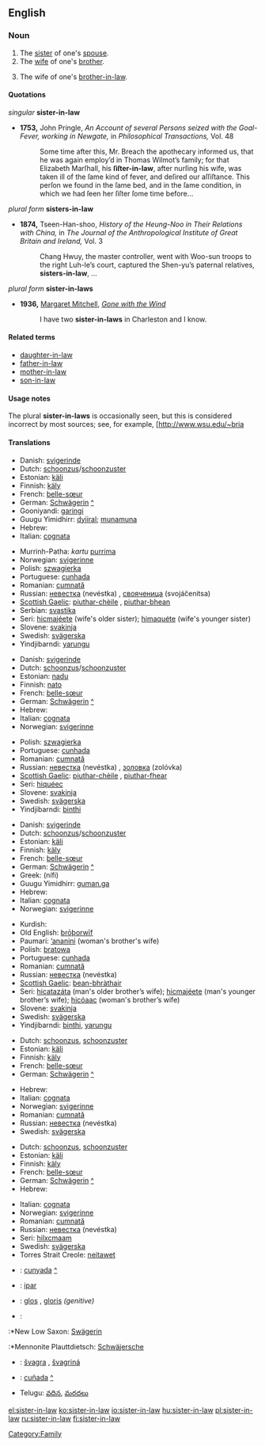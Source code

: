 ==English==

===Noun===
{{en-noun|sg=[[sister]]-[[in]]-[[law]]|pl=sisters-in-law}}

# The [[sister]] of one's [[spouse]].
# The [[wife]] of one's [[brother]].
# {{context|less common}} The wife of one's [[brother-in-law]].

====Quotations====
''singular'' '''sister-in-law'''
*'''1753,''' John Pringle, ''An Account of several Persons seized with the Goal-Fever, working in Newgate,'' in ''Philosophical Transactions,'' Vol. 48
*:Some time after this, Mr. Breach the apothecary informed us, that he was again employ’d in Thomas Wilmot’s family; for that Elizabeth Marſhall, his '''ſiſter-in-law''', after nurſing his wife, was taken ill of the ſame kind of fever, and deſired our aſſiſtance. This perſon we found in the ſame bed, and in the ſame condition, in which we had ſeen her ſiſter ſome time before...
''plural form'' '''sisters-in-law'''
*'''1874,''' Tseen-Han-shoo, ''History of the Heung-Noo in Their Relations with China,'' in ''The Journal of the Anthropological Institute of Great Britain and Ireland,'' Vol. 3
*:Chang Hwuy, the master controller, went with Woo-sun troops to the right Luh-le’s court, captured the Shen-yu’s paternal relatives, '''sisters-in-law''', ...
''plural form'' '''sister-in-laws'''
*'''1936,''' [[w:Margaret Mitchell|Margaret Mitchell]], ''[[w:Gone with the Wind|Gone with the Wind]]''
*:I have two '''sister-in-laws''' in Charleston and I know.

====Related terms====
*[[daughter-in-law]]
*[[father-in-law]]
*[[mother-in-law]]
*[[son-in-law]]

====Usage notes====
The plural '''sister-in-laws''' is occasionally seen, but this is considered incorrect by most sources; see, for example, [http://www.wsu.edu/~bria

====Translations====
{{trans-top|wife's sister}}
*Danish: [[svigerinde]]
*Dutch: [[schoonzus]]/[[schoonzuster]] {{f}}
*Estonian: [[käli]]
*Finnish: [[käly]]
*French: [[belle-sœur]] {{f}}
*German: [[Schwägerin]] {{f}} [[:de:Schwägerin|^]]
*Gooniyandi: [[garingi]]
*Guugu Yimidhirr: [[dyiiral]]; [[munamuna]] {{avoidance}}
*Hebrew: {{he-translation|גיסה|gisá|wv=גִּיסָה}} {{f}}
*Italian: [[cognata]] {{f}}
{{trans-mid}}
*Murrinh-Patha: ''kartu'' [[purrima]]
*Norwegian: [[svigerinne]] {{f}}
*Polish: [[szwagierka]] {{f}}
*Portuguese: [[cunhada]] {{f}}
*Romanian: [[cumnată]] {{f}}
*Russian: [[невестка]] (nevéstka) {{f}}, [[свояченица]] (svojáčenitsa) {{f}}
*[[Scottish Gaelic]]: [[piuthar-chèile]] {{f}}, [[piuthar-bhean]] {{f}}
*Serbian: [[svastika]] {{f}}
*Seri: [[hicmajeete|hicmajéete]] (wife's older sister); [[himaquete|himaquéte]] (wife's younger sister)
*Slovene: [[svakinja]] {{f}}
*Swedish: [[svägerska]] {{c}}
*Yindjibarndi: [[yarungu]]
{{trans-bottom}}

{{trans-top|husband's sister}}
*Danish: [[svigerinde]]
*Dutch: [[schoonzus]]/[[schoonzuster]] {{f}}
*Estonian: [[nadu]]
*Finnish: [[nato]]
*French: [[belle-sœur]] {{f}}
*German: [[Schwägerin]] {{f}} [[:de:Schwägerin|^]]
*Hebrew: {{he-translation|גיסה|gisá|wv=גִּיסָה}} {{f}}
*Italian: [[cognata]] {{f}}
*Norwegian: [[svigerinne]] {{f}}
{{trans-mid}}
*Polish: [[szwagierka]] {{f}}
*Portuguese: [[cunhada]] {{f}}
*Romanian: [[cumnată]] {{f}}
*Russian: [[невестка]] (nevéstka) {{f}}, [[золовка]] (zolóvka) {{f}}
*[[Scottish Gaelic]]: [[piuthar-chèile]] {{f}}, [[piuthar-fhear]] {{f}}
*Seri: [[hiqueec|hiquéec]]
*Slovene: [[svakinja]] {{f}}
*Swedish: [[svägerska]] {{c}}
*Yindjibarndi: [[binthi]]
{{trans-bottom}}

{{trans-top|brother's wife}}
*Danish: [[svigerinde]]
*Dutch: [[schoonzus]]/[[schoonzuster]] {{f}}
*Estonian: [[käli]]
*Finnish: [[käly]]
*French: [[belle-sœur]] {{f}}
*German: [[Schwägerin]] {{f}} [[:de:Schwägerin|^]]
*Greek: {{t+|el|νύφη|f|s}} (nífi)
*Guugu Yimidhirr: [[guman.ga]]
*Hebrew: {{he-translation|גיסה|gisá|wv=גִּיסָה}} {{f}}
*Italian: [[cognata]] {{f}}
*Norwegian: [[svigerinne]] {{f}}
{{trans-mid}}
*Kurdish: {{KUchar|[[براژن]]}}
*Old English: [[broþorwif|brōþorwīf]] {{n}}
*Paumarí: [[ʼananini]] {{f}} (woman's brother's wife)
*Polish: [[bratowa]] {{f}}
*Portuguese: [[cunhada]] {{f}}
*Romanian: [[cumnată]] {{f}}
*Russian: [[невестка]] (nevéstka) {{f}}
*[[Scottish Gaelic]]: [[bean-bhràthair]] {{f}}
*Seri: [[hicatazata|hicatazáta]] (man's older brother’s wife); [[hicmajeete|hicmajéete]] (man's younger brother’s wife); [[hicoaac|hicóaac]] (woman's brother’s wife)
*Slovene: [[svakinja]] {{f}}
*Swedish: [[svägerska]] {{c}}
*Yindjibarndi: [[binthi]], [[yarungu]]
{{trans-bottom}}

{{trans-top|wife's brother's wife}}
*Dutch: [[schoonzus]], [[schoonzuster]] {{f}}
*Estonian: [[käli]]
*Finnish: [[käly]]
*French: [[belle-sœur]] {{f}}
*German: [[Schwägerin]] {{f}} [[:de:Schwägerin|^]]
{{trans-mid}}
*Hebrew: {{he-translation|גיסה|gisá|wv=גִּיסָה}} {{f}}
*Italian: [[cognata]] {{f}}
*Norwegian: [[svigerinne]] {{f}}
*Romanian: [[cumnată]] {{f}}
*Russian: [[невестка]] (nevéstka) {{f}}
*Swedish: [[svägerska]] {{c}}
{{trans-bottom}}

{{trans-top|husband's brother's wife}}
*Dutch: [[schoonzus]], [[schoonzuster]] {{f}}
*Estonian: [[käli]]
*Finnish: [[käly]]
*French: [[belle-sœur]] {{f}}
*German: [[Schwägerin]] {{f}} [[:de:Schwägerin|^]]
*Hebrew: {{he-translation|גיסה|gisá|wv=גִּיסָה}} {{f}}
{{trans-mid}}
*Italian: [[cognata]] {{f}}
*Norwegian: [[svigerinne]] {{f}}
*Romanian: [[cumnată]] {{f}}
*Russian: [[невестка]] (nevéstka) {{f}}
*Seri: [[hilxcmaam]]
*Swedish: [[svägerska]] {{c}}
*Torres Strait Creole: [[neitawet]] {{context|eastern dialect}}
{{trans-bottom}}

{{checktrans}}
*{{ttbc|Catalan}}: [[cunyada]] {{f}} [[:ca:cunyada|^]]
*{{ttbc|Indonesian}}: [[ipar]]
*{{ttbc|Latin}}: [[glos]] {{f}}, [[gloris]] ''(genitive)''
*{{ttbc|Low German}}:
:*New Low Saxon: [[Swägerin]] {{f}}
:*Mennonite Plauttdietsch: [[Schwäjersche]] {{f}}
*{{ttbc|Slovak}}: [[švagra]] {{f}}, [[švagriná]] {{f}}
*{{ttbc|Spanish}}: [[cuñada]] {{f}} [[:es:cuñada|^]]
*Telugu: [[వదిన]], [[మరదలు]]

[[Category:Family]]

[[el:sister-in-law]]
[[ko:sister-in-law]]
[[io:sister-in-law]]
[[hu:sister-in-law]]
[[pl:sister-in-law]]
[[ru:sister-in-law]]
[[fi:sister-in-law]]